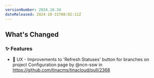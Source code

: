 ```yaml
---
versionNumber: 2024.10.34
dateReleased: 2024-10-31T08:02:11Z
---
```


<!-- Release notes generated using configuration in .github/release.yml at main -->

## What's Changed
### ✨ Features
* 🚸 UX - Improvements to 'Refresh Statuses' button for branches on project Configuration page by @ncn-ssw in https://github.com/tinacms/tinacloud/pull/2368



